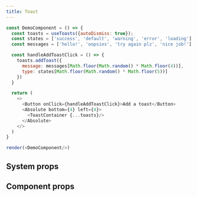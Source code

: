 ```yaml
---
title: Toast
---
```


```javascript live noinline
const DemoComponent = () => {
  const toasts = useToasts({autoDismiss: true});
  const states = ['success', 'default', 'warning', 'error', 'loading']
  const messages = ['hello!', 'oopsies', 'try again plz', 'nice job!']

  const handleAddToastClick = () => {
    toasts.addToast({
      message: messages[Math.floor(Math.random() * Math.floor(4))],
      type: states[Math.floor(Math.random() * Math.floor(5))]
    })
  }

  return (
    <>
      <Button onClick={handleAddToastClick}>Add a toast</Button>
      <Absolute bottom={4} left={4}>
        <ToastContainer {...toasts}/>
      </Absolute>
    </>
  )
}

render(<DemoComponent/>)
```

## System props


## Component props
